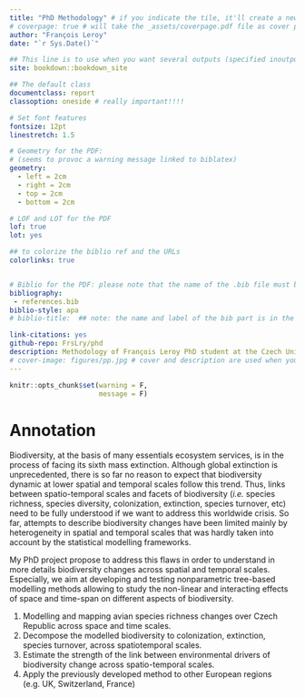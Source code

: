 ```yaml
--- 
title: "PhD Methodology" # if you indicate the tile, it'll create a new cover page
# coverpage: true # will take the _assets/coverpage.pdf file as cover page
author: "François Leroy"
date: "`r Sys.Date()`"

## This line is to use when you want several outputs (specified inoutput.yml)
site: bookdown::bookdown_site

## The default class 
documentclass: report
classoption: oneside # really important!!!!

# Set font features
fontsize: 12pt
linestretch: 1.5

# Geometry for the PDF: 
# (seems to provoc a warning message linked to biblatex)
geometry:
  - left = 2cm
  - right = 2cm
  - top = 2cm
  - bottom = 2cm

# LOF and LOT for the PDF
lof: true
lot: yes

## to colorize the biblio ref and the URLs
colorlinks: true 


# Biblio for the PDF: please note that the name of the .bib file must be as simple as possible (e.g. no underscore)
bibliography:
 - references.bib
biblio-style: apa
# biblio-title:  ## note: the name and label of the bib part is in the template!!!

link-citations: yes
github-repo: FrsLry/phd
description: Methodology of François Leroy PhD student at the Czech University of life sciences in Prague
# cover-image: figures/pp.jpg # cover and description are used when you share the book
---
```


```r
knitr::opts_chunk$set(warning = F,
                      message = F)
```

# Annotation {-}


Biodiversity, at the basis of many essentials ecosystem services, is in the process of facing its sixth mass extinction. Although global extinction is unprecedented, there is so far no reason to expect that biodiversity dynamic at lower spatial and temporal scales follow this trend. Thus, links between
spatio-temporal scales and facets of biodiversity (*i.e.* species richness, species diversity, colonization, extinction, 
species turnover, etc) need to be fully understood if we want to address this worldwide crisis. So far,
attempts to describe biodiversity changes have been limited mainly by heterogeneity in spatial and
temporal scales that was hardly taken into account by the statistical modelling frameworks.

My PhD project propose to address this flaws in order to understand in more details biodiversity
changes across spatial and temporal scales. Especially, we aim at developing and testing nonparametric
tree-based modelling methods allowing to study the non-linear and interacting effects of
space and time-span on different aspects of biodiversity.

\underline{The specific objectives of my PhD project are:}

1. Modelling and mapping avian species richness changes over Czech Republic across space and time
scales.
2. Decompose the modelled biodiversity to colonization, extinction, species turnover, across spatiotemporal
scales.
3. Estimate the strength of the link between environmental drivers of biodiversity change across
spatio-temporal scales.
4. Apply the previously developed method to other European regions (e.g. UK, Switzerland, France)
